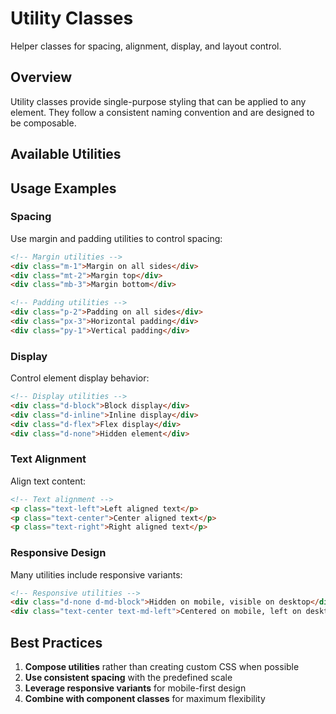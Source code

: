 
# Utility Classes

Helper classes for spacing, alignment, display, and layout control.

## Overview

Utility classes provide single-purpose styling that can be applied to any element. They follow a consistent naming convention and are designed to be composable.

## Available Utilities

<CssDoc filePath="src/styles/utilities.css" title="Utility Classes" />

## Usage Examples

### Spacing

Use margin and padding utilities to control spacing:

```html
<!-- Margin utilities -->
<div class="m-1">Margin on all sides</div>
<div class="mt-2">Margin top</div>
<div class="mb-3">Margin bottom</div>

<!-- Padding utilities -->
<div class="p-2">Padding on all sides</div>
<div class="px-3">Horizontal padding</div>
<div class="py-1">Vertical padding</div>
```

### Display

Control element display behavior:

```html
<!-- Display utilities -->
<div class="d-block">Block display</div>
<div class="d-inline">Inline display</div>
<div class="d-flex">Flex display</div>
<div class="d-none">Hidden element</div>
```

### Text Alignment

Align text content:

```html
<!-- Text alignment -->
<p class="text-left">Left aligned text</p>
<p class="text-center">Center aligned text</p>
<p class="text-right">Right aligned text</p>
```

### Responsive Design

Many utilities include responsive variants:

```html
<!-- Responsive utilities -->
<div class="d-none d-md-block">Hidden on mobile, visible on desktop</div>
<div class="text-center text-md-left">Centered on mobile, left on desktop</div>
```

## Best Practices

1. **Compose utilities** rather than creating custom CSS when possible
2. **Use consistent spacing** with the predefined scale
3. **Leverage responsive variants** for mobile-first design
4. **Combine with component classes** for maximum flexibility
